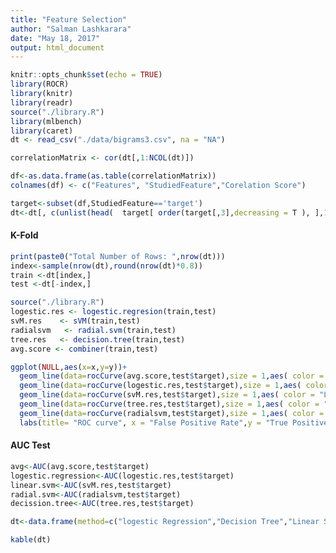 ```yaml
---
title: "Feature Selection"
author: "Salman Lashkarara"
date: "May 18, 2017"
output: html_document
---
```


```r
knitr::opts_chunk$set(echo = TRUE)
library(ROCR)
library(knitr)
library(readr)
source("./library.R")
library(mlbench)
library(caret)
dt <- read_csv("./data/bigrams3.csv", na = "NA")
```




```r

correlationMatrix <- cor(dt[,1:NCOL(dt)])

df<-as.data.frame(as.table(correlationMatrix))
colnames(df) <- c("Features", "StudiedFeature","Corelation Score")

target<-subset(df,StudiedFeature=='target')
dt<-dt[, c(unlist(head(  target[ order(target[,3],decreasing = T ), ],121)[,"Features"]))]

```

#### K-Fold
```r

print(paste0("Total Number of Rows: ",nrow(dt)))
index<-sample(nrow(dt),round(nrow(dt)*0.8))
train <-dt[index,]
test <-dt[-index,]

```

```r
source("./library.R")
logestic.res <- logestic.regresion(train,test)
svM.res    <- sVM(train,test)
radialsvm   <- radial.svm(train,test)
tree.res   <- decision.tree(train,test)
avg.score <- combiner(train,test) 

ggplot(NULL,aes(x=x,y=y))+
  geom_line(data=rocCurve(avg.score,test$target),size = 1,aes( color = "Average"))+
  geom_line(data=rocCurve(logestic.res,test$target),size = 1,aes( color = "Logestic Regresion"))+
  geom_line(data=rocCurve(svM.res,test$target),size = 1,aes( color = "Linear SVM"))+
  geom_line(data=rocCurve(tree.res,test$target),size = 1,aes( color = "Decision Tree"))+
  geom_line(data=rocCurve(radialsvm,test$target),size = 1,aes( color = "Radial SVM"))+
  labs(title= "ROC curve", x = "False Positive Rate",y = "True Positive Rate")
```

#### AUC Test

```r


avg<-AUC(avg.score,test$target)
logestic.regression<-AUC(logestic.res,test$target)
linear.svm<-AUC(svM.res,test$target)
radial.svm<-AUC(radialsvm,test$target)
decission.tree<-AUC(tree.res,test$target)

dt<-data.frame(method=c("logestic Regression","Decision Tree","Linear SVM ","Radial SVM","Average"),AUC=c(logestic.regression,decission.tree,linear.svm,radial.svm,avg))

kable(dt)


```


